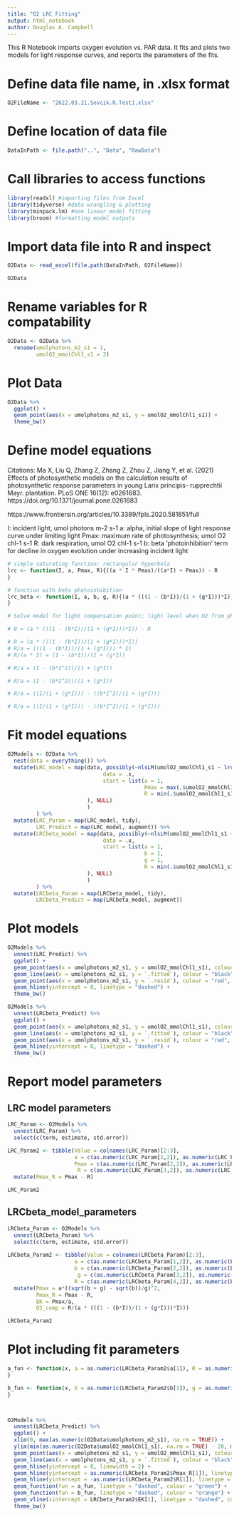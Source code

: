 ```yaml
---
title: "O2 LRC Fitting"
output: html_notebook
author: Douglas A. Campbell
---
```


This R Notebook imports oxygen evolution vs. PAR data.
It fits and plots two models for light response curves, and reports the parameters of the fits.

# Define data file name, in .xlsx format
```r
O2FileName <- "2022.03.21.Sevcik.R.Test1.xlsx"
```

# Define location of data file
```r
DataInPath <- file.path("..", "Data", "RawData")
```

# Call libraries to access functions
```r
library(readxl) #importing files from Excel
library(tidyverse) #data wrangling & plotting
library(minpack.lm) #non linear model fitting
library(broom) #formatting model outputs
```

# Import data file into R and inspect
```r
O2Data <- read_excel(file.path(DataInPath, O2FileName))

O2Data
```
# Rename variables for R compatability
```r
O2Data <- O2Data %>%
  rename(umolphotons_m2_s1 = 1,
         umolO2_mmolChl1_s1 = 2)
```

# Plot Data
```r
O2Data %>%
  ggplot() +
  geom_point(aes(x = umolphotons_m2_s1, y = umolO2_mmolChl1_s1)) +
  theme_bw()

```

# Define model equations
Citations: Ma X, Liu Q, Zhang Z, Zhang Z, Zhou Z, Jiang Y, et al. (2021) Effects of photosynthetic models on the calculation results of photosynthetic response parameters in young Larix principis- rupprechtii Mayr. plantation. PLoS ONE 16(12): e0261683. https://doi.org/10.1371/journal.pone.0261683

https://www.frontiersin.org/articles/10.3389/fpls.2020.581851/full

I: incident light, umol photons m-2 s-1
a: alpha, initial slope of light response curve under limiting light
Pmax: maximum rate of photosynthesis; umol O2 chl-1 s-1
R: dark respiration, umol O2 chl-1 s-1
b: beta 'photoinhibition' term for decline in oxygen evolution under increasing incident light
```r
# simple saturating function; rectangular hyperbola
lrc <- function(I, a, Pmax, R){((a * I * Pmax)/((a*I) + Pmax)) - R
}

# function with beta photoinhibition
lrc_beta <- function(I, a, b, g, R){(a * (((1 - (b*I))/(1 + (g*I)))*I)) - R
}

# Solve model for light compensation point; light level when O2 from photosynthesis = O2 taken up by respiration; this is a 'breakeven point' for photosynthesis.

# 0 = (a * (((1 - (b*I))/(1 + (g*I)))*I)) - R

# R = (a * (((1 - (b*I))/(1 + (g*I)))*I))
# R/a = (((1 - (b*I))/(1 + (g*I))) * I)
# R/(a * I) = (1 - (b*I))/(1 + (g*I))

# R/a = (I - (b*I^2))/(1 + (g*I))

# R/a = (I - (b*I^2))/(1 + (g*I))

# R/a = ((I/(1 + (g*I))) - ((b*I^2)/(1 + (g*I)))

# R/a = ((I/(1 + (g*I))) - ((b*I^2)/(1 + (g*I)))

```

# Fit model equations
```r
O2Models <- O2Data %>%
  nest(data = everything()) %>%
  mutate(LRC_model = map(data, possibly(~nlsLM(umolO2_mmolChl1_s1 ~ lrc(I = umolphotons_m2_s1, a, Pmax, R),
                              data = .x,
                              start = list(a = 1,
                                           Pmax = max(.$umolO2_mmolChl1_s1, na.rm = TRUE),
                                           R = min(.$umolO2_mmolChl1_s1, na.rm = TRUE))
                         ), NULL)
                         )
         ) %>%
  mutate(LRC_Param = map(LRC_model, tidy),
         LRC_Predict = map(LRC_model, augment)) %>%
  mutate(LRCbeta_model = map(data, possibly(~nlsLM(umolO2_mmolChl1_s1 ~ lrc_beta(I = umolphotons_m2_s1, a, b, g, R),
                              data = .x,
                              start = list(a = 1,
                                           b = 1,
                                           g = 1,
                                           R = min(.$umolO2_mmolChl1_s1, na.rm = TRUE))
                         ), NULL)
                         )
         ) %>%
  mutate(LRCbeta_Param = map(LRCbeta_model, tidy),
         LRCbeta_Predict = map(LRCbeta_model, augment))

```

# Plot models
```r
O2Models %>%
  unnest(LRC_Predict) %>%
  ggplot() +
  geom_point(aes(x = umolphotons_m2_s1, y = umolO2_mmolChl1_s1), colour = "green") +
  geom_line(aes(x = umolphotons_m2_s1, y = `.fitted`), colour = "black") +
  geom_point(aes(x = umolphotons_m2_s1, y = `.resid`), colour = "red", size = 0.5) +
  geom_hline(yintercept = 0, linetype = "dashed") + 
  theme_bw()

O2Models %>%
  unnest(LRCbeta_Predict) %>%
  ggplot() +
  geom_point(aes(x = umolphotons_m2_s1, y = umolO2_mmolChl1_s1), colour = "green") +
  geom_line(aes(x = umolphotons_m2_s1, y = `.fitted`), colour = "black") +
  geom_point(aes(x = umolphotons_m2_s1, y = `.resid`), colour = "red", size = 0.5) +
  geom_hline(yintercept = 0, linetype = "dashed") + 
  theme_bw()

```

# Report model parameters
## LRC model parameters
```r
LRC_Param <- O2Models %>%
  unnest(LRC_Param) %>%
  select(c(term, estimate, std.error))

LRC_Param2 <- tibble(Value = colnames(LRC_Param)[2:3],
                     a = c(as.numeric(LRC_Param[1,2]), as.numeric(LRC_Param[1,3])),
                     Pmax = c(as.numeric(LRC_Param[2,2]), as.numeric(LRC_Param[2,3])),
                      R = c(as.numeric(LRC_Param[3,2]), as.numeric(LRC_Param[3,3]))) %>%
  mutate(Pmax_R = Pmax - R)

LRC_Param2

```


## LRCbeta_model_parameters
```r
LRCbeta_Param <- O2Models %>%
  unnest(LRCbeta_Param) %>%
  select(c(term, estimate, std.error))
  
LRCbeta_Param2 <- tibble(Value = colnames(LRCbeta_Param)[2:3],
                     a = c(as.numeric(LRCbeta_Param[1,2]), as.numeric(LRCbeta_Param[1,3])),
                     b = c(as.numeric(LRCbeta_Param[2,2]), as.numeric(LRCbeta_Param[2,3])),
                      g = c(as.numeric(LRCbeta_Param[3,2]), as.numeric(LRCbeta_Param[3,3])),
                     R = c(as.numeric(LRCbeta_Param[4,2]), as.numeric(LRCbeta_Param[4,3]))) %>%
  mutate(Pmax = a*((sqrt(b + g) - sqrt(b))/g)^2,
         Pmax_R = Pmax - R,
         EK = Pmax/a,
         O2_comp = R/(a * (((1 - (b*I))/(1 + (g*I)))*I)))

LRCbeta_Param2
```

# Plot including fit parameters
```r
a_fun <- function(x, a = as.numeric(LRCbeta_Param2$a[1]), R = as.numeric(LRCbeta_Param2$R[1])){(x * a) - R
}

b_fun <- function(x, b = as.numeric(LRCbeta_Param2$b[1]), g = as.numeric(LRCbeta_Param2$g[1]), R = as.numeric(LRCbeta_Param2$R[1])){(x * (1-(b*x))/(1 + (g*x))) - R
}



O2Models %>%
  unnest(LRCbeta_Predict) %>%
  ggplot() +
  xlim(0, max(as.numeric(O2Data$umolphotons_m2_s1), na.rm = TRUE)) +
  ylim(min(as.numeric(O2Data$umolO2_mmolChl1_s1), na.rm = TRUE) - 20, max(as.numeric(O2Data$umolO2_mmolChl1_s1), na.rm = TRUE)) +
  geom_point(aes(x = umolphotons_m2_s1, y = umolO2_mmolChl1_s1), colour = "green") +
  geom_line(aes(x = umolphotons_m2_s1, y = `.fitted`), colour = "black") +
  geom_hline(yintercept = 0, linewidth = 2) + 
  geom_hline(yintercept = as.numeric(LRCbeta_Param2$Pmax_R[1]), linetype = "dashed", colour = "darkgreen") + 
  geom_hline(yintercept = -as.numeric(LRCbeta_Param2$R[1]), linetype = "dashed", colour = "darkred") + 
  geom_function(fun = a_fun, linetype = "dashed", colour = "green") +
  geom_function(fun = b_fun, linetype = "dashed", colour = "orange") +
  geom_vline(xintercept = LRCbeta_Param2$EK[1], linetype = "dashed", colour = "blue") +
  theme_bw()

```

